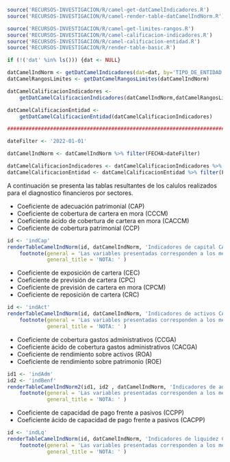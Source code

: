 
<!-- FUNCIONES NECESARIAS -->
```r
source('RECURSOS-INVESTIGACION/R/camel-get-datCamelIndicadores.R')
source('RECURSOS-INVESTIGACION/R/camel-render-table-datCamelIndNorm.R')

source('RECURSOS-INVESTIGACION/R/camel-get-limites-rangos.R')
source('RECURSOS-INVESTIGACION/R/camel-calificacion-indicadores.R')
source('RECURSOS-INVESTIGACION/R/camel-calificacion-entidad.R')
source('RECURSOS-INVESTIGACION/R/render-table-basic.R')

if (!('dat' %in% ls())) {dat <- NULL}

datCamelIndNorm <- getDatCamelIndicadores(dat=dat, by='TIPO_DE_ENTIDAD')
datCamelRangosLimites <- getDatCamelRangosLimites(datCamelIndNorm)

datCamelCalificacionIndicadores <-
    getDatCamelCalificacionIndicadores(datCamelIndNorm,datCamelRangosLimites)

datCamelCalificacionEntidad <- 
    getDatCamelCalificacionEntidad(datCamelCalificacionIndicadores)

#########################################################################

dateFilter <- '2022-01-01'

datCamelIndNorm <- datCamelIndNorm %>% filter(FECHA>dateFilter)

datCamelCalificacionIndicadores <- datCamelCalificacionIndicadores %>% filter(FECHA>dateFilter)
datCamelCalificacionEntidad <- datCamelCalificacionEntidad %>% filter(FECHA>dateFilter)

```


\subsection*{Anexo 5 - Indicadores CAMEL calculados}

A continuación se presenta las tablas resultantes de los calulos realizados para el diagnostico financieros por sectores.

\subsubsection*{Capital}

- Coeficiente de adecuación patrimonial (CAP)
- Coeficiente de cobertura de cartera en mora (CCCM)
- Coeficiente ácido de cobertura de cartera en mora (CACCM)
- Coeficiente de cobertura patrimonial (CCP)

```r
id <- 'indCap'
renderTableCamelIndNorm(id, datCamelIndNorm, 'Indicadores de capital CAMEL') %>% 
    footnote(general = 'Las variables presentadas corresponden a los meses contenidos de la gestión 2022.',
             general_title = 'NOTA: ' )
```


\newpage
\subsubsection*{Activos}

- Coeficiente de exposición de cartera (CEC)
- Coeficiente de previsión de cartera (CPC)
- Coeficiente de previsión de cartera en mora (CPCM)
- Coeficiente de reposición de cartera (CRC)

```r
id <- 'indAct'
renderTableCamelIndNorm(id, datCamelIndNorm, 'Indicadores de activos CAMEL') %>% 
    footnote(general = 'Las variables presentadas corresponden a los meses contenidos de la gestión 2022.',
             general_title = 'NOTA: ' )
```


\newpage
\subsubsection*{Administración y rentabilidad}

- Coeficiente de cobertura gastos administrativos (CCGA) 
- Coeficiente ácido de cobertura gastos administrativos (CACGA)
- Coeficiente de rendimiento sobre activos (ROA) 
- Coeficiente de rendimiento sobre patrimonio (ROE)

```r
id1 <- 'indAdm'
id2 <- 'indBenf'
renderTableCamelIndNorm2(id1, id2 , datCamelIndNorm, 'Indicadores de administración y rentabilidad CAMEL') %>% 
    footnote(general = 'Las variables presentadas corresponden a los meses contenidos de la gestión 2022.',
             general_title = 'NOTA: ' )
```


\newpage
\subsubsection*{Liquidez}

- Coeficiente de capacidad de pago frente a pasivos (CCPP)
- Coeficiente ácido de capacidad de pago frente a pasivos (CACPP) 
 
```r
id <- 'indLq'
renderTableCamelIndNorm(id, datCamelIndNorm, 'Indicadores de liquidez CAMEL') %>% 
    footnote(general = 'Las variables presentadas corresponden a los meses contenidos de la gestión 2022.',
             general_title = 'NOTA: ' )
```


